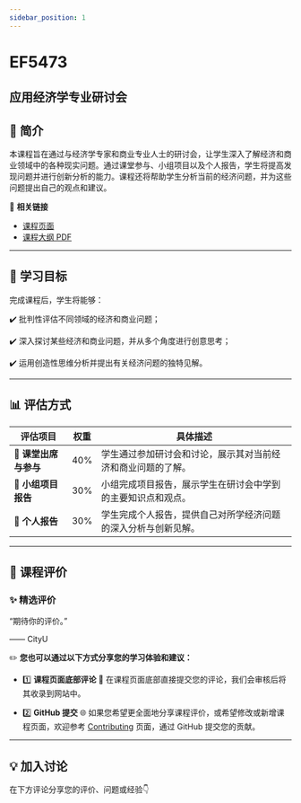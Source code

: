 ```yaml
---
sidebar_position: 1
---
```


# EF5473
## 应用经济学专业研讨会

## **📘 简介**
本课程旨在通过与经济学专家和商业专业人士的研讨会，让学生深入了解经济和商业领域中的各种现实问题。通过课堂参与、小组项目以及个人报告，学生将提高发现问题并进行创新分析的能力。课程还将帮助学生分析当前的经济问题，并为这些问题提出自己的观点和建议。

🔗 **相关链接**
- [课程页面](https://www.cityu.edu.hk/catalogue/pg/202425/course/EF5473.htm)
- [课程大纲 PDF](https://www.cityu.edu.hk/catalogue/pg/202425/course/EF5473.pdf)

---

## **🎯 学习目标**

完成课程后，学生将能够：

✔️ 批判性评估不同领域的经济和商业问题；

✔️ 深入探讨某些经济和商业问题，并从多个角度进行创意思考；

✔️ 运用创造性思维分析并提出有关经济问题的独特见解。

---

## **📊 评估方式**

| **评估项目**          | **权重** | **具体描述**                                                                                       |
|----------------------|---------|---------------------------------------------------------------------------------------------------|
| **📄 课堂出席与参与** | 40%     | 学生通过参加研讨会和讨论，展示其对当前经济和商业问题的了解。                                     |
| **📄 小组项目报告**   | 30%     | 小组完成项目报告，展示学生在研讨会中学到的主要知识点和观点。                                      |
| **📄 个人报告**       | 30%     | 学生完成个人报告，提供自己对所学经济问题的深入分析与创新见解。                                   |

---

## **💬 课程评价**

### ✨ **精选评价**
<div className={commentStyles.commentBox}>
    <p className={commentStyles.commentText}>
        “期待你的评价。”
    </p>
    <p className={commentStyles.commentAuthor}>—— CityU</p>
</div>

✏️ **您也可以通过以下方式分享您的学习体验和建议：**

- 1️⃣ **课程页面底部评论**
💬 在课程页面底部直接提交您的评论，我们会审核后将其收录到网站中。

- 2️⃣ **GitHub 提交**
🌐 如果您希望更全面地分享课程评价，或希望修改或新增课程页面，欢迎参考 [Contributing](https://penjc.github.io/CityU/contributing) 页面，通过 GitHub 提交您的贡献。



---

## **💡 加入讨论**

在下方评论分享您的评价、问题或经验👇
<Utterances />
